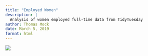 ```yaml
---
title: "Employed Women"
description: |
  Analysis of women employed full-time data from TidyTuesday
author: Thomas Mock
date: March 5, 2019
format: html
---
```


![](EmployedWomen.png)
